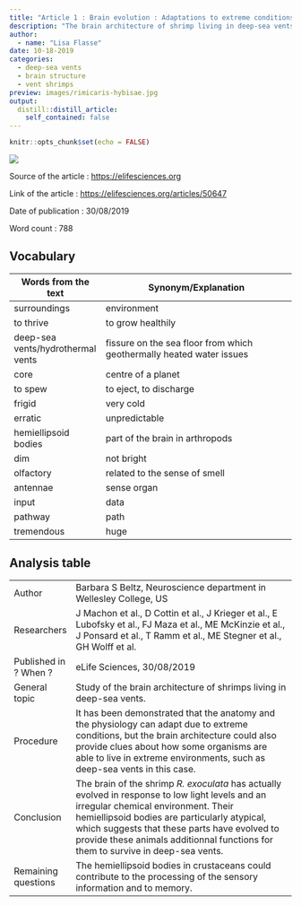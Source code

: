 ```yaml
---
title: "Article 1 : Brain evolution : Adaptations to extreme conditions"
description: "The brain architecture of shrimp living in deep-sea vents provides clues to how these organisms have adapted to extreme living."
author:
  - name: "Lisa Flasse"
date: 10-18-2019
categories:
  - deep-sea vents
  - brain structure
  - vent shrimps
preview: images/rimicaris-hybisae.jpg
output:
  distill::distill_article:
    self_contained: false
---
```


```r
knitr::opts_chunk$set(echo = FALSE)
```

![](http://localhost:8787/file_show?path=%2Fmedia%2Fsf_shared%2Fprojects%2Flisa-flasse-blog%2F_posts%2F2019-10-18-brain-evolution-adaptations-to-extreme-conditions%2Fimages%2Frimicaris-hybisae.jpg)

Source of the article : <https://elifesciences.org>

Link of the article : <https://elifesciences.org/articles/50647>

Date of publication : 30/08/2019

Word count : 788

## Vocabulary 

| Words from the text               | Synonym/Explanation                                                  |
| --------------------------------- | -------------------------------------------------------------------- |
| surroundings                      | environment                                                          |
| to thrive                         | to grow healthily                                                    |
| deep-sea vents/hydrothermal vents | fissure on the sea floor from which geothermally heated water issues |
| core                              | centre of a planet                                                   |
| to spew                           | to eject, to discharge                                               |
| frigid                            | very cold                                                            |
| erratic                           | unpredictable                                                        |
| hemiellipsoid bodies              | part of the brain in arthropods                                      |
| dim                               | not bright                                                           |
| olfactory                         | related to the sense of smell                                        |
| antennae                          | sense organ                                                          |
| input                             | data                                                                 |
| pathway                           | path                                                                 |
| tremendous                        | huge                                                                 |

## Analysis table 

|                       |                                                                                                                                                                                                                                                                                                                             |
| --------------------- | --------------------------------------------------------------------------------------------------------------------------------------------------------------------------------------------------------------------------------------------------------------------------------------------------------------------------- |
| Author                | Barbara S Beltz, Neuroscience department in Wellesley College, US                                                                                                                                                                                                                                                           |
| Researchers           | J Machon et al., D Cottin et al., J Krieger et al., E Lubofsky et al., FJ Maza et al., ME McKinzie et al., J Ponsard et al., T Ramm et al., ME Stegner et al., GH Wolff et al.                                                                                                                                              |
| Published in ? When ? | eLife Sciences, 30/08/2019                                                                                                                                                                                                                                                                                                  |
| General topic         | Study of the brain architecture of shrimps living in deep-sea vents.                                                                                                                                                                                                                                                        |
| Procedure             | It has been demonstrated that the anatomy and the physiology can adapt due to extreme conditions, but the brain architecture could also provide clues about how some organisms are able to live in extreme environments, such as deep-sea vents in this case.                                                               |
| Conclusion            | The brain of the shrimp *R. exoculata* has actually evolved in response to low light levels and an irregular chemical environment. Their hemiellipsoid bodies are particularly atypical, which suggests that these parts have evolved to provide these animals additionnal functions for them to survive in deep-sea vents. |
| Remaining questions   | The hemiellipsoid bodies in crustaceans could contribute to the processing of the sensory information and to memory.                                                                                                                                                                                                        |
